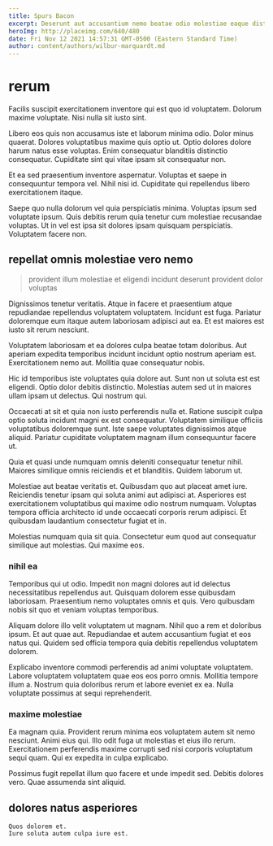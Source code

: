 ```yaml
---
title: Spurs Bacon
excerpt: Deserunt aut accusantium nemo beatae odio molestiae eaque distinctio. Qui labore fugiat dolore et mollitia nam eum. Atque nobis praesentium et rerum animi reiciendis voluptatum quo ipsa.
heroImg: http://placeimg.com/640/480
date: Fri Nov 12 2021 14:57:31 GMT-0500 (Eastern Standard Time)
author: content/authors/wilbur-marquardt.md
---
```

# rerum

Facilis suscipit exercitationem inventore qui est quo id voluptatem. Dolorum maxime voluptate. Nisi nulla sit iusto sint.
  
Libero eos quis non accusamus iste et laborum minima odio. Dolor minus quaerat. Dolores voluptatibus maxime quis optio ut. Optio dolores dolore harum natus esse voluptas. Enim consequatur blanditiis distinctio consequatur. Cupiditate sint qui vitae ipsam sit consequatur non.
  
Et ea sed praesentium inventore aspernatur. Voluptas et saepe in consequuntur tempora vel. Nihil nisi id. Cupiditate qui repellendus libero exercitationem itaque.
  
Saepe quo nulla dolorum vel quia perspiciatis minima. Voluptas ipsum sed voluptate ipsum. Quis debitis rerum quia tenetur cum molestiae recusandae voluptas. Ut in vel est ipsa sit dolores ipsam quisquam perspiciatis. Voluptatem facere non.

## repellat omnis molestiae vero nemo

> provident illum molestiae et eligendi incidunt deserunt provident dolor voluptas

Dignissimos tenetur veritatis. Atque in facere et praesentium atque repudiandae repellendus voluptatem voluptatem. Incidunt est fuga. Pariatur doloremque eum itaque autem laboriosam adipisci aut ea. Et est maiores est iusto sit rerum nesciunt.
  
Voluptatem laboriosam et ea dolores culpa beatae totam doloribus. Aut aperiam expedita temporibus incidunt incidunt optio nostrum aperiam est. Exercitationem nemo aut. Mollitia quae consequatur nobis.
  
Hic id temporibus iste voluptates quia dolore aut. Sunt non ut soluta est est eligendi. Optio dolor debitis distinctio. Molestias autem sed ut in maiores ullam ipsam ut delectus. Qui nostrum qui.
  
Occaecati at sit et quia non iusto perferendis nulla et. Ratione suscipit culpa optio soluta incidunt magni ex est consequatur. Voluptatem similique officiis voluptatibus doloremque sunt. Iste saepe voluptates dignissimos atque aliquid. Pariatur cupiditate voluptatem magnam illum consequuntur facere ut.
  
Quia et quasi unde numquam omnis deleniti consequatur tenetur nihil. Maiores similique omnis reiciendis et et blanditiis. Quidem laborum ut.
  
Molestiae aut beatae veritatis et. Quibusdam quo aut placeat amet iure. Reiciendis tenetur ipsam qui soluta animi aut adipisci at. Asperiores est exercitationem voluptatibus qui maxime odio nostrum numquam. Voluptas tempora officia architecto id unde occaecati corporis rerum adipisci. Et quibusdam laudantium consectetur fugiat et in.
  
Molestias numquam quia sit quia. Consectetur eum quod aut consequatur similique aut molestias. Qui maxime eos.

### nihil ea

Temporibus qui ut odio. Impedit non magni dolores aut id delectus necessitatibus repellendus aut. Quisquam dolorem esse quibusdam laboriosam. Praesentium nemo voluptates omnis et quis. Vero quibusdam nobis sit quo et veniam voluptas temporibus.
  
Aliquam dolore illo velit voluptatem ut magnam. Nihil quo a rem et doloribus ipsum. Et aut quae aut. Repudiandae et autem accusantium fugiat et eos natus qui. Quidem sed officia tempora quia debitis repellendus voluptatem dolorem.
  
Explicabo inventore commodi perferendis ad animi voluptate voluptatem. Labore voluptatem voluptatem quae eos eos porro omnis. Mollitia tempore illum a. Nostrum quia doloribus rerum et labore eveniet ex ea. Nulla voluptate possimus at sequi reprehenderit.

### maxime molestiae

Ea magnam quia. Provident rerum minima eos voluptatem autem sit nemo nesciunt. Animi eius qui. Illo odit fuga ut molestias et eius illo rerum. Exercitationem perferendis maxime corrupti sed nisi corporis voluptatum sequi quam. Qui ex expedita in culpa explicabo.
  
Possimus fugit repellat illum quo facere et unde impedit sed. Debitis dolores vero. Quae assumenda sint aliquid.

## dolores natus asperiores

```text
Quos dolorem et.
Iure soluta autem culpa iure est.
```

